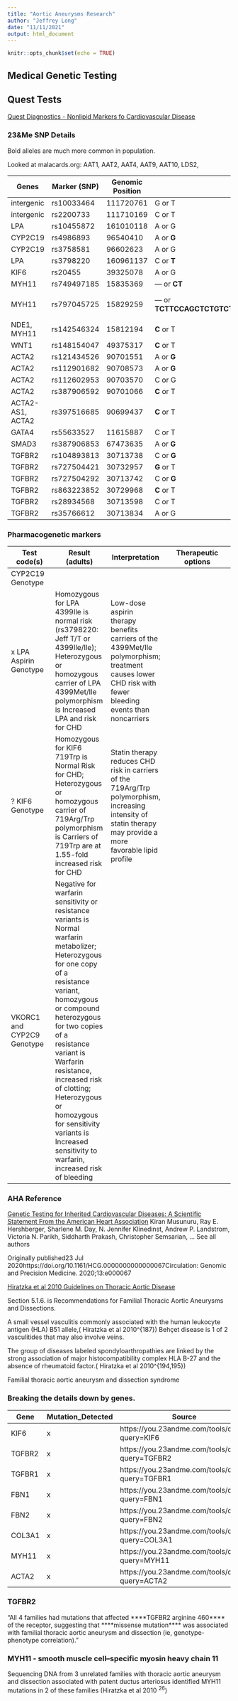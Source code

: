 ```yaml
---
title: "Aortic Aneurysms Research"
author: "Jeffrey Long"
date: "11/11/2021"
output: html_document
---
```


```r
knitr::opts_chunk$set(echo = TRUE)
```

## Medical Genetic Testing


## Quest Tests

[Quest Diagnostics - Nonlipid Markers fo Cardiovascular Disease](https://testdirectory.questdiagnostics.com/test/test-guides/TG_NonLipidMkrs/nonlipid-markers-of-cardiovascular-disease?p=td)

### 23&Me SNP Details

Bold alleles are much more common in population.

Looked at malacards.org: AAT1, AAT2, AAT4, AAT9, AAT10, LDS2, 

Genes  |  Marker (SNP)  |  Genomic Position  |  Variants  |  Your Genotype 
-----  |  ------------  |  ----------------  |  --------  |  --------------
intergenic  |  rs10033464  |  111720761  |  G or T  |  G / G
intergenic  |  rs2200733  |  111710169  |  C or T  |  C / C
LPA  |  rs10455872  |  161010118  |  A or G  |  A / A
CYP2C19  |  rs4986893  |  96540410  |  A or **G**  |  G / G
CYP2C19  |  rs3758581  |  96602623  |  A or G  |  not genotyped
LPA  |  rs3798220  |  160961137  |  C or **T**  |  T / T
KIF6  |  rs20455  |  39325078  |  A or G  |  not genotyped
MYH11  |  rs749497185  |  15835369  |  — or **CT**  |  CT / CT
MYH11  |  rs797045725  |  15829259  |  — or **TCTTCCAGCTCTGTCTTTAGGGCCTCCAGCTCCTCGCCGAGGTCTCGCT**  |  TCTTCCAGCTCTGTCTTTAGGGCCTCCAGCTCCTCGCCGAGGTCTCGCT / TCTTCCAGCTCTGTCTTTAGGGCCTCCAGCTCCTCGCCGAGGTCTCGCT
NDE1, MYH11  |  rs142546324  |  15812194  |  **C** or T  |  C / C
WNT1  |  rs148154047  |  49375317  |  **C** or T  |  C / C
ACTA2  |  rs121434526  |  90701551  |  A or **G**  |  G / G
ACTA2  |  rs112901682  |  90708573  |  A or **G**  |  G / G
ACTA2  |  rs112602953  |  90703570  |  C or G  |  not genotyped
ACTA2  |  rs387906592  |  90701066  |  **C** or T  |  C / C
ACTA2-AS1, ACTA2  |  rs397516685  |  90699437  |  **C** or T  |  C / C
GATA4  |  rs55633527  |  11615887  |  C or T  |  not genotyped
SMAD3  |  rs387906853  |  67473635  |  A or **G**  |  G / G
TGFBR2  |  rs104893813  |  30713738  |  C or **G**  |  G / G
TGFBR2  |  rs727504421  |  30732957  |  **G** or T  |  G / G
TGFBR2  |  rs727504292  |  30713742  |  C or **G**  |  G / G
TGFBR2  |  rs863223852  |  30729968  |  **C** or T  |  C / C
TGFBR2  |  rs28934568  |  30713598  |  C or T  |  not genotyped
TGFBR2  |  rs35766612  |  30713834  |  A or G  |  not genotyped



### Pharmacogenetic markers

Test code(s) | Result (adults) | Interpretation | Therapeutic options
------------ | --------------- | -------------- | -------------------
CYP2C19 Genotype |  |  |      
x LPA Aspirin Genotype  | Homozygous for LPA 4399Ile is normal risk (rs3798220: Jeff T/T or 4399Ile/Ile); Heterozygous or homozygous carrier of LPA 4399Met/Ile polymorphism is Increased LPA and risk for CHD | Low-dose aspirin therapy benefits carriers of the 4399Met/Ile polymorphism; treatment causes lower CHD risk with fewer bleeding events than noncarriers
? KIF6 Genotype  |  Homozygous for KIF6 719Trp is Normal Risk for CHD; Heterozygous or homozygous carrier of 719Arg/Trp polymorphism is Carriers of 719Trp are at 1.55-fold increased risk for CHD | Statin therapy reduces CHD risk in carriers of the 719Arg/Trp polymorphism, increasing intensity of statin therapy may provide a more favorable lipid profile
VKORC1 and CYP2C9 Genotype | Negative for warfarin sensitivity or resistance variants is Normal warfarin metabolizer; Heterozygous for one copy of a resistance variant, homozygous or compound heterozygous for two copies of a resistance variant is Warfarin resistance, increased risk of clotting; Heterozygous or homozygous for sensitivity variants is Increased sensitivity to warfarin, increased risk of bleeding



### AHA Reference

[Genetic Testing for Inherited Cardiovascular Diseases: A Scientific Statement From the American Heart Association](https://www.ahajournals.org/doi/10.1161/HCG.0000000000000067) Kiran Musunuru, Ray E. Hershberger, Sharlene M. Day, N. Jennifer Klinedinst, Andrew P. Landstrom, Victoria N. Parikh, Siddharth Prakash, Christopher Semsarian, … See all authors 

Originally published23 Jul 2020https://doi.org/10.1161/HCG.0000000000000067Circulation: Genomic and Precision Medicine. 2020;13:e000067



[Hiratzka et al 2010 Guidelines on Thoracic Aortic Disease](https://www.ahajournals.org/doi/pdf/10.1161/CIR.0b013e3181d4739e)

Section 5.1.6. is Recommendations for Familial Thoracic Aortic
Aneurysms and Dissections.

A small vessel vasculitis commonly associated with the human leukocyte antigen (HLA) B51 allele,( Hiratzka et al 2010^{187}) Behçet disease is 1 of 2 vasculitides that may also involve veins.

The group of diseases labeled spondyloarthropathies are linked by the strong association of major histocompatibility complex HLA B-27 and the absence of rheumatoid factor.( Hiratzka et al 2010^{194,195})

Familial thoracic aortic aneurysm and dissection syndrome


### Breaking the details down by genes.

Gene  |  Mutation_Detected  |  Source
------  |   -----------  | ------------------------------------------
KIF6  |  x  |  https://you.23andme.com/tools/data/?query=KIF6
TGFBR2  |  x  |  https://you.23andme.com/tools/data/?query=TGFBR2
TGFBR1  |  x  |  https://you.23andme.com/tools/data/?query=TGFBR1
FBN1  |  x  |  https://you.23andme.com/tools/data/?query=FBN1
FBN2  |  x  |  https://you.23andme.com/tools/data/?query=FBN2
COL3A1  |  x  |  https://you.23andme.com/tools/data/?query=COL3A1
MYH11  |  x  |  https://you.23andme.com/tools/data/?query=MYH11
ACTA2  |  x  |  https://you.23andme.com/tools/data/?query=ACTA2

### TGFBR2 

"All 4 families had mutations that affected 
****TGFBR2 arginine 460**** of the receptor, 
suggesting that ****missense mutation**** was associated with 
familial thoracic aortic aneurysm and dissection 
(ie, genotype-phenotype correlation)."

### MYH11 -  smooth muscle cell–specific myosin heavy chain 11

Sequencing DNA from 3 unrelated families with thoracic
aortic aneurysm and dissection associated with patent ductus
arteriosus identified MYH11 mutations in 2 of these families (Hiratzka et al 2010 $^{26}$)




